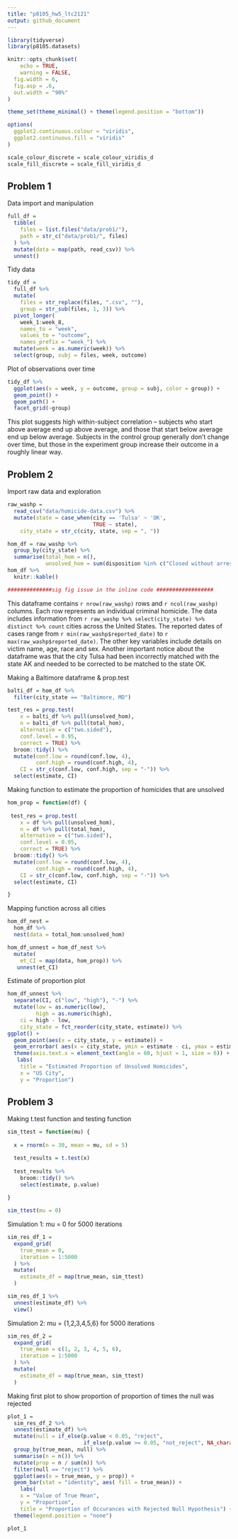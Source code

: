```yaml
---
title: "p8105_hw5_ltc2121"
output: github_document
---
```


```r
library(tidyverse)
library(p8105.datasets)

knitr::opts_chunk$set(
	echo = TRUE,
	warning = FALSE,
  fig.width = 6,
  fig.asp = .6,
  out.width = "90%"
)

theme_set(theme_minimal() + theme(legend.position = "bottom"))

options(
  ggplot2.continuous.colour = "viridis",
  ggplot2.continuous.fill = "viridis"
)

scale_colour_discrete = scale_colour_viridis_d
scale_fill_discrete = scale_fill_viridis_d
```

## Problem 1

Data import and manipulation 

```r
full_df = 
  tibble(
    files = list.files("data/prob1/"),
    path = str_c("data/prob1/", files)
  ) %>% 
  mutate(data = map(path, read_csv)) %>% 
  unnest()
```

Tidy data

```r
tidy_df = 
  full_df %>% 
  mutate(
    files = str_replace(files, ".csv", ""),
    group = str_sub(files, 1, 3)) %>% 
  pivot_longer(
    week_1:week_8,
    names_to = "week",
    values_to = "outcome",
    names_prefix = "week_") %>% 
  mutate(week = as.numeric(week)) %>% 
  select(group, subj = files, week, outcome)
```

Plot of observations over time 

```r
tidy_df %>% 
  ggplot(aes(x = week, y = outcome, group = subj, color = group)) + 
  geom_point() + 
  geom_path() + 
  facet_grid(~group)
```

This plot suggests high within-subject correlation -- subjects who start above average end up above average, and those that start below average end up below average. Subjects in the control group generally don't change over time, but those in the experiment group increase their outcome in a roughly linear way. 

## Problem 2

Import raw data and exploration

```r
raw_washp = 
  read_csv("data/homicide-data.csv") %>% 
  mutate(state = case_when(city == 'Tulsa' ~ 'OK', 
                           TRUE ~ state),
    city_state = str_c(city, state, sep = ", ")) 

hom_df = raw_washp %>% 
  group_by(city_state) %>% 
  summarise(total_hom = n(), 
            unsolved_hom = sum(disposition %in% c("Closed without arrest", "Open/No arrest"))) 
hom_df %>% 
  knitr::kable()

##############sig fig issue in the inline code ##################

```

This dataframe contains `r nrow(raw_washp)` rows and `r ncol(raw_washp)` columns. Each row represents an individual criminal homicide. The data includes information from `r raw_washp %>% select(city_state) %>% distinct %>% count` cities across the United States. The reported dates of cases range from `r min(raw_washp$reported_date)` to `r max(raw_washp$reported_date)`. The other key variables include details on victim name, age, race and sex. Another important notice about the dataframe was that the city Tulsa had been incorrectly matched with the state AK and needed to be corrected to be matched to the state OK. 


Making a Baltimore dataframe & prop.test 
```r
balti_df = hom_df %>% 
  filter(city_state == "Baltimore, MD")

test_res = prop.test(
    x = balti_df %>% pull(unsolved_hom),
    n = balti_df %>% pull(total_hom),
    alternative = c("two.sided"),
    conf.level = 0.95, 
    correct = TRUE) %>% 
  broom::tidy() %>% 
  mutate(conf.low = round(conf.low, 4),
         conf.high = round(conf.high, 4),
    CI = str_c(conf.low, conf.high, sep = "-")) %>% 
  select(estimate, CI)

```

Making function to estimate the proportion of homicides that are unsolved

```r
hom_prop = function(df) {
  
 test_res = prop.test(
    x = df %>% pull(unsolved_hom),
    n = df %>% pull(total_hom),
    alternative = c("two.sided"),
    conf.level = 0.95, 
    correct = TRUE) %>% 
  broom::tidy() %>% 
  mutate(conf.low = round(conf.low, 4),
         conf.high = round(conf.high, 4),
    CI = str_c(conf.low, conf.high, sep = "-")) %>% 
  select(estimate, CI)

}

```

Mapping function across all cities 

```r
hom_df_nest = 
  hom_df %>% 
  nest(data = total_hom:unsolved_hom)

hom_df_unnest = hom_df_nest %>% 
  mutate(
    et_CI = map(data, hom_prop)) %>%  
   unnest(et_CI)
```

Estimate of proportion plot

```r
hom_df_unnest %>% 
  separate(CI, c("low", "high"), "-") %>% 
  mutate(low = as.numeric(low), 
         high = as.numeric(high),
    ci = high - low, 
    city_state = fct_reorder(city_state, estimate)) %>% 
ggplot() +
  geom_point(aes(x = city_state, y = estimate)) +
  geom_errorbar( aes(x = city_state, ymin = estimate - ci, ymax = estimate + ci)) +
  theme(axis.text.x = element_text(angle = 60, hjust = 1, size = 6)) +
   labs(
    title = "Estimated Proportion of Unsolved Homicides",
    x = "US City",
    y = "Proportion")
```

## Problem 3

Making t.test function and testing function
```r

sim_ttest = function(mu) {
  
  x = rnorm(n = 30, mean = mu, sd = 5)

  test_results = t.test(x)
  
  test_results %>% 
    broom::tidy() %>% 
    select(estimate, p.value)
  
}

sim_ttest(mu = 0)

```

Simulation 1: mu = 0 for 5000 iterations

```r
sim_res_df_1 = 
  expand_grid(
    true_mean = 0,
    iteration = 1:5000  
  ) %>% 
  mutate(
    estimate_df = map(true_mean, sim_ttest)
  ) 

sim_res_df_1 %>% 
  unnest(estimate_df) %>% 
  view()
```

Simulation 2: mu = {1,2,3,4,5,6} for 5000 iterations

```r
sim_res_df_2 = 
  expand_grid(
    true_mean = c(1, 2, 3, 4, 5, 6),
    iteration = 1:5000  
  ) %>% 
  mutate(
    estimate_df = map(true_mean, sim_ttest)
  ) 

```

Making first plot to show proportion of proportion of times the null was rejected

```r
plot_1 = 
  sim_res_df_2 %>% 
  unnest(estimate_df) %>%
  mutate(null = if_else(p.value < 0.05, "reject", 
                        if_else(p.value >= 0.05, "not_reject", NA_character_))) %>% 
  group_by(true_mean, null) %>%
  summarise(n = n()) %>%
  mutate(prop = n / sum(n)) %>% 
  filter(null == "reject") %>% 
  ggplot(aes(x = true_mean, y = prop)) +
  geom_bar(stat = "identity", aes( fill = true_mean)) + 
    labs(
    x = "Value of True Mean", 
    y = "Proportion", 
    title = "Proportion of Occurances with Rejected Null Hypothesis") +
  theme(legend.position = "none")

plot_1
```

